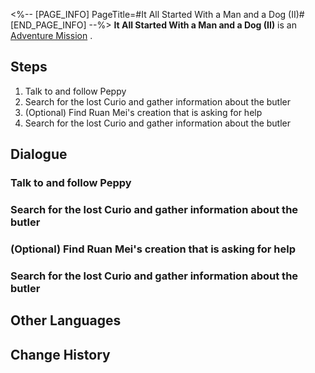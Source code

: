 <%-- [PAGE_INFO]
PageTitle=#It All Started With a Man and a Dog (II)#
[END_PAGE_INFO] --%>
{{Stub|Dialogue, characters, and location(s)}}
{{Mission Infobox
|id            = 4070012
|title         = 
|image         = Mission It All Started With a Man and a Dog (II).png
|type          = Adventure
|event_name    = 
|chapter       = 
|requirements  = 
|summary       = <!--official mission summary from Fate's Atlas-->
|characters    = <!--characters that appear in this mission-->
|startLocation = <!--location as it intially appears on the mission screen-->
|world         = <!--i.e. Penacony-->
|area          = <!--i.e. A Child's Dream-->
|prev          = 
|next          = 
|exp           = 
|credits       = 
|stellarJade   = 
|other         = 
}}
'''It All Started With a Man and a Dog (II)''' is an [[Adventure Mission]]<!--in [world]-->.

==Steps==
# Talk to and follow Peppy
# Search for the lost Curio and gather information about the butler
# (Optional) Find Ruan Mei's creation that is asking for help
# Search for the lost Curio and gather information about the butler

<!--
==Gameplay Notes==

--><!--
==Trial Character==

-->
==Dialogue==
{{Stub Dialogue}}
===Talk to and follow Peppy===
{{Mission Description|type=adventure|location=<!--to be added-->|Peppy has found clues about the lost Curio. You decide to follow it and continue your search.}}
{{Dialogue Start}}
:{{tx}}
{{Dialogue End}}

===Search for the lost Curio and gather information about the butler===
{{Mission Description|type=adventure|location=<!--to be added-->|update|The lost Curio is currently held by a creation known as "butler." Who is this butler? And where can they be found? Despite lacking any information, you might uncover new leads by locating the lost Curio...}}
{{Dialogue Start}}
:{{tx}}
{{Dialogue End}}

===(Optional) Find Ruan Mei's creation that is asking for help===
{{Mission Description|type=adventure|location=<!--to be added-->|update|You hear a nearby distress call. It seems that more than one Ruan Mei's creation is wandering in this section. If possible, it's better to go and help them.}}
{{Dialogue Start}}
:{{tx}}
{{Dialogue End}}

===Search for the lost Curio and gather information about the butler===
{{Mission Description|type=adventure|location=<!--to be added-->|update|The lost Curio is currently held by a creation known as "butler." Who is this butler? And where can they be found? Despite lacking any information, you might uncover new leads by locating the lost Curio...}}
{{Dialogue Start}}
:{{tx}}
{{Dialogue End}}

==Other Languages==
{{Other Languages
|en   = It All Started With a Man and a Dog (II)
|zhs  = 开局一人一狗•其二
|zht  = 開局一人一狗•其二
|ja   = スタートは一人と犬一匹・その2
|ko   = 시작은 한 사람과 개 한 마리•2
|es   = Al inicio solo había una persona y un perro II
|fr   = Tout commence avec un homme et un chien (II)
|ru   = Человек собаке друг II
|th   = เริ่มด้วยคนหนึ่งคนและสุนัขหนึ่งตัว 2
|vi   = Hành Trình Một Người Một Chó 2
|de   = Es war einmal ein Mensch und ein Hund (Teil 2)
|id   = Meitantei Peppy II
|pt   = A História Começa Com um Homem e um Cachorro (II)
}}

==Change History==
{{Change History|1.6}}
